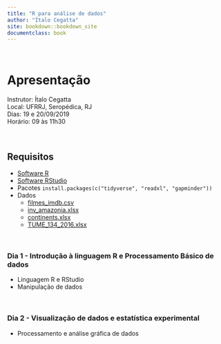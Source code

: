 ```yaml
---
title: "R para análise de dados"
author: "Ítalo Cegatta"
site: bookdown::bookdown_site
documentclass: book
---
```


<br>

# Apresentação

Instrutor: Ítalo Cegatta  
Local: UFRRJ, Seropédica, RJ  
Dias: 19 e 20/09/2019  
Horário: 09 às 11h30 

<br>

## Requisitos {-}

* [Software R](https://cran.r-project.org/bin/windows/base/)
* [Software RStudio](https://www.rstudio.com/products/rstudio/download/#download)
* Pacotes `install.packages(c("tidyverse", "readxl", "gapminder"))`
* Dados
  * [filmes_imdb.csv](https://github.com/italocegatta/r_relampago/raw/master/input/filmes_imdb.csv)
  * [inv_amazonia.xlsx](https://github.com/italocegatta/r_relampago/raw/master/input/inv_amazonia.xlsx)
  * [continents.xlsx](https://github.com/italocegatta/r_relampago/raw/master/input/continents.xlsx)
  * [TUME_134_2016.xlsx](https://github.com/italocegatta/r_relampago/raw/master/input/TUME_134_2016.xlsx)


<br>

### Dia 1 - Introdução à linguagem R e Processamento Básico de dados {-}

* Linguagem R e RStudio
* Manipulação de dados

<br>

### Dia 2 - Visualização de dados e estatística experimental {-}

* Processamento e análise gráfica de dados

<br>
